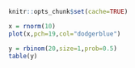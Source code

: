 ```r
knitr::opts_chunk$set(cache=TRUE)
```
```r
x = rnorm(10)
plot(x,pch=19,col="dodgerblue")
```
```r
y = rbinom(20,size=1,prob=0.5)
table(y)
```
